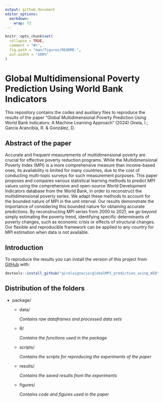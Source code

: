 ```yaml
---
output: github_document
editor_options: 
  markdown: 
    wrap: 72
---
```


<!-- README.md is generated from README.Rmd. Please edit that file -->

```r
knitr::opts_chunk$set(
  collapse = TRUE,
  comment = "#>",
  fig.path = "man/figures/README-",
  out.width = "100%"
)
```

# Global Multidimensional Poverty Prediction Using World Bank Indicators

This repository contains the codes and auxiliary files to reproduce the
results of the paper "Global Multidimensional Poverty Prediction Using
World Bank Indicators: A Machine Learning Approach" (2024) Girela, I.;
García Arancibia, R. & González, D.

## Abstract of the paper

Accurate and frequent measurements of multidimensional poverty are
crucial for effective poverty reduction programs. While the
Multidimensional Poverty Index (MPI) is a more comprehensive measure
than income-based ones, its availability is limited for many countries,
due to the cost of conducting multi-topic surveys for such measurement
purposes. This paper proposes and compares various statistical learning
methods to predict MPI values using the comprehensive and open-source
World Development Indicators database from the World Bank, in order to
reconstruct the multidimensional poverty series. We adapt these methods
to account for the bounded nature of MPI in the unit interval. Our
results demonstrate the importance of considering this bounded nature
for obtaining accurate predictions. By reconstructing MPI series from
2000 to 2021, we go beyond simply estimating the poverty trend,
identifying specific determinants of poverty changes, such as economic
crisis or effects of structural changes. Our flexible and reproducible
framework can be applied to any country for MPI estimation when data is
not available.

## Introduction

To reproduce the results you can install the version of this project
from [GitHub](https://github.com/) with:

``` r
devtools::install_github("girelaignacio/globalMPI_prediction_using_WID")
```

## Distribution of the folders

-   package/

    -   data/

        *Contains raw dataframes and processed data sets*

    -   R/

        *Contains the functions used in the package*

    -   scripts/

        *Contains the scripts for reproducing the experiments of the
        paper*

    -   results/

        *Contains the saved results from the experiments*

    -   figures/

        *Contains code and figures used in the paper*
